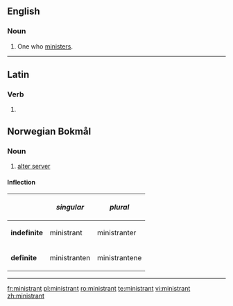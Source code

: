 ==English==

===Noun===
{{en-noun}}

# One who [[minister]]s.

----

==Latin==

===Verb===
{{la-verb-form|ministrant}}

# {{conjugation of|ministrō||3|p|pres|act|ind|lang=la}}

==Norwegian Bokmål==

===Noun===
{{wikipedia|lang=no}}
{{head|no|noun}}

# [[alter server]]

====Inflection====
{|{{prettytable100}}
!
!''singular''
!''plural''
|-
|'''indefinite'''
|ministrant
|ministranter
|-
|'''definite'''
|ministranten
|ministrantene
|}

----

[[fr:ministrant]]
[[pl:ministrant]]
[[ro:ministrant]]
[[te:ministrant]]
[[vi:ministrant]]
[[zh:ministrant]]